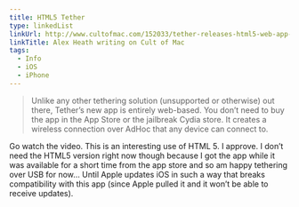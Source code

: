 ```yaml
---
title: HTML5 Tether
type: linkedList
linkUrl: http://www.cultofmac.com/152033/tether-releases-html5-web-app-to-allow-tethering-from-iphone-no-jailbreak-required/
linkTitle: Alex Heath writing on Cult of Mac
tags:
  - Info
  - iOS
  - iPhone
---
```


> Unlike any other tethering solution (unsupported or otherwise) out there, Tether’s new app is entirely web-based. You don’t need to buy the app in the App Store or the jailbreak Cydia store. It creates a wireless connection over AdHoc that any device can connect to.

Go watch the video. This is an interesting use of HTML 5. I approve. I don’t need the HTML5 version right now though because I got the app while it was available for a short time from the app store and so am happy tethering over USB for now… Until Apple updates iOS in such a way that breaks compatibility with this app (since Apple pulled it and it won’t be able to receive updates).

